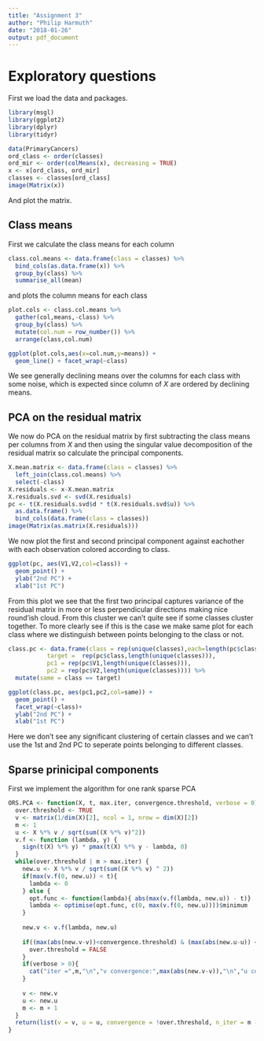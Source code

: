 ```yaml
---
title: "Assignment 3"
author: "Philip Harmuth"
date: "2018-01-26"
output: pdf_document
---
```


# Exploratory questions
First we load the data and packages.

```r
library(msgl)
library(ggplot2)
library(dplyr)
library(tidyr)

data(PrimaryCancers)
ord_class <- order(classes)
ord_mir <- order(colMeans(x), decreasing = TRUE)
x <- x[ord_class, ord_mir]
classes <- classes[ord_class]
image(Matrix(x))
```

And plot the matrix.

## Class means
First we calculate the class means for each column
```r
class.col.means <- data.frame(class = classes) %>% 
  bind_cols(as.data.frame(x)) %>%
  group_by(class) %>%
  summarise_all(mean)
```

and plots the column means for each class
```r
plot.cols <- class.col.means %>%
  gather(col,means,-class) %>%
  group_by(class) %>%
  mutate(col.num = row_number()) %>%
  arrange(class,col.num)

ggplot(plot.cols,aes(x=col.num,y=means)) +
  geom_line() + facet_wrap(~class)
```

We see generally declining means over the columns for each class with some noise, which is expected since column of $X$ are ordered by declining means.

## PCA on the residual matrix
We now do PCA on the residual matrix by first subtracting the class means per columns from $X$ and then using the singular value decomposition of the residual matrix so calculate the principal components.
```r
X.mean.matrix <- data.frame(class = classes) %>% 
  left_join(class.col.means) %>% 
  select(-class)
X.residuals <- x-X.mean.matrix
X.residuals.svd <- svd(X.residuals)
pc <- t(X.residuals.svd$d * t(X.residuals.svd$u)) %>%
  as.data.frame() %>% 
  bind_cols(data.frame(class = classes))
image(Matrix(as.matrix(X.residuals)))
```

We now plot the first and second principal component against eachother with each observation colored according to class.

```r
ggplot(pc, aes(V1,V2,col=class)) +
  geom_point() +
  ylab("2nd PC") + 
  xlab("1st PC")
```

From this plot we see that the first two principal captures variance of the residual matrix in more or less perpendicular directions making nice round'ish cloud. From this cluster we can't quite see if some classes cluster together. To more clearly see if this is the case we make same plot for each class where we distinguish between points belonging to the class or not.

```r
class.pc <- data.frame(class = rep(unique(classes),each=length(pc$class)),
           target =  rep(pc$class,length(unique(classes))),
           pc1 = rep(pc$V1,length(unique(classes))),
           pc2 = rep(pc$V2,length(unique(classes)))) %>%
  mutate(same = class == target)

ggplot(class.pc, aes(pc1,pc2,col=same)) +
  geom_point() +
  facet_wrap(~class)+
  ylab("2nd PC") + 
  xlab("1st PC")

```

Here we don't see any significant clustering of certain classes and we can't use the 1st and 2nd PC to seperate points belonging to different classes.

## Sparse prinicipal components

First we implement the algorithm for one rank sparse PCA

```r
ORS.PCA <- function(X, t, max.iter, convergence.threshold, verbose = 0) {
  over.threshold <- TRUE
  v <- matrix(1/dim(X)[2], ncol = 1, nrow = dim(X)[2])
  m <- 1
  u <- X %*% v / sqrt(sum((X %*% v)^2))
  v.f <- function (lambda, y) {
    sign(t(X) %*% y) * pmax(t(X) %*% y - lambda, 0)
  }
  while(over.threshold | m > max.iter) {
    new.u <- X %*% v / sqrt(sum((X %*% v) ^ 2))
    if(max(v.f(0, new.u)) < t){
      lambda <- 0
    } else {
      opt.func <- function(lambda){ abs(max(v.f(lambda, new.u)) - t)}
      lambda <- optimise(opt.func, c(0, max(v.f(0, new.u))))$minimum
    }
    
    new.v <- v.f(lambda, new.u)
    
    if((max(abs(new.v-v))<convergence.threshold) & (max(abs(new.u-u)) < convergence.threshold)){
      over.threshold = FALSE
    }
    if(verbose > 0){
      cat("iter =",m,"\n","v convergence:",max(abs(new.v-v)),"\n","u convergence:",max(abs(new.u-u)),"\n", "lambda:", lambda,"\n")
    }
    
    v <- new.v
    u <- new.u
    m <- m + 1
  }
  return(list(v = v, u = u, convergence = !over.threshold, n_iter = m - 1))
}
```

